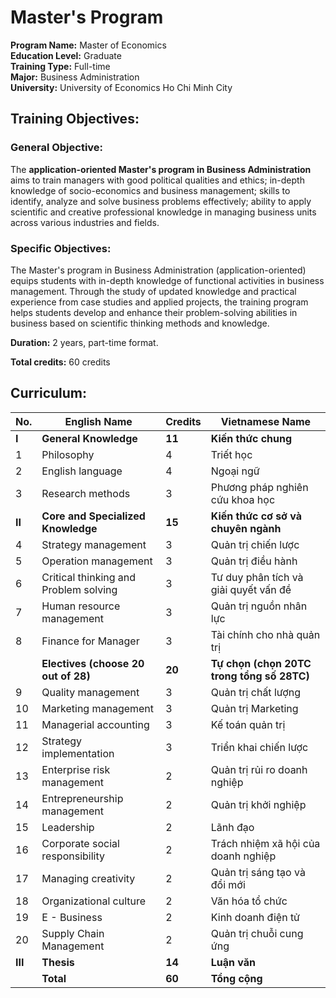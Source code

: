 # Master's Program

**Program Name:** Master of Economics  
**Education Level:** Graduate  
**Training Type:** Full-time  
**Major:** Business Administration  
**University:** University of Economics Ho Chi Minh City

## Training Objectives:

### General Objective:
The **application-oriented Master's program in Business Administration** aims to train managers with good political qualities and ethics; in-depth knowledge of socio-economics and business management; skills to identify, analyze and solve business problems effectively; ability to apply scientific and creative professional knowledge in managing business units across various industries and fields.

### Specific Objectives:
The Master's program in Business Administration (application-oriented) equips students with in-depth knowledge of functional activities in business management. Through the study of updated knowledge and practical experience from case studies and applied projects, the training program helps students develop and enhance their problem-solving abilities in business based on scientific thinking methods and knowledge.

**Duration:** 2 years, part-time format.

**Total credits:** 60 credits

## Curriculum:

| No.     | English Name                         | Credits | Vietnamese Name                          |
| ------- | ------------------------------------ | ------- | ---------------------------------------- |
| **I**   | **General Knowledge**                | **11**  | **Kiến thức chung**                      |
| 1       | Philosophy                           | 4       | Triết học                                |
| 2       | English language                     | 4       | Ngoại ngữ                                |
| 3       | Research methods                     | 3       | Phương pháp nghiên cứu khoa học          |
| **II**  | **Core and Specialized Knowledge**   | **15**  | **Kiến thức cơ sở và chuyên ngành**      |
| 4       | Strategy management                  | 3       | Quản trị chiến lược                      |
| 5       | Operation management                 | 3       | Quản trị điều hành                       |
| 6       | Critical thinking and Problem solving| 3       | Tư duy phân tích và giải quyết vấn đề    |
| 7       | Human resource management            | 3       | Quản trị nguồn nhân lực                  |
| 8       | Finance for Manager                  | 3       | Tài chính cho nhà quản trị               |
|         | **Electives (choose 20 out of 28)**  | **20**  | **Tự chọn (chọn 20TC trong tổng số 28TC)**|
| 9       | Quality management                   | 3       | Quản trị chất lượng                      |
| 10      | Marketing management                 | 3       | Quản trị Marketing                       |
| 11      | Managerial accounting                | 3       | Kế toán quản trị                         |
| 12      | Strategy implementation              | 3       | Triển khai chiến lược                    |
| 13      | Enterprise risk management           | 2       | Quản trị rủi ro doanh nghiệp             |
| 14      | Entrepreneurship management          | 2       | Quản trị khởi nghiệp                     |
| 15      | Leadership                           | 2       | Lãnh đạo                                 |
| 16      | Corporate social responsibility      | 2       | Trách nhiệm xã hội của doanh nghiệp      |
| 17      | Managing creativity                  | 2       | Quản trị sáng tạo và đổi mới             |
| 18      | Organizational culture               | 2       | Văn hóa tổ chức                          |
| 19      | E - Business                         | 2       | Kinh doanh điện tử                       |
| 20      | Supply Chain Management              | 2       | Quản trị chuỗi cung ứng                  |
| **III** | **Thesis**                           | **14**  | **Luận văn**                             |
|         | **Total**                            | **60**  | **Tổng cộng**                            |